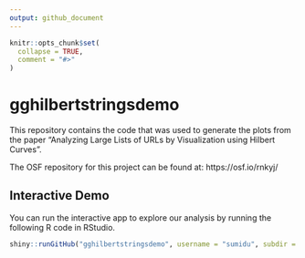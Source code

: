 ```yaml
---
output: github_document
---
```


<!-- README.md is generated from README.Rmd. Please edit that file -->

```r
knitr::opts_chunk$set(
  collapse = TRUE,
  comment = "#>"
)
```

# gghilbertstringsdemo

<!-- badges: start -->
<!-- badges: end -->

This repository contains the code that was used to generate the plots from the
paper "Analyzing Large Lists of URLs by Visualization using Hilbert Curves".



The OSF repository for this project can be found at: https://osf.io/rnkyj/

## Interactive Demo
You can run the interactive app to explore our analysis by running the following R code in RStudio.

```r
shiny::runGitHub("gghilbertstringsdemo", username = "sumidu", subdir = "app")
```

